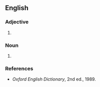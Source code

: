 ==English==

===Adjective===
{{en-adj}}

# {{alternative spelling of|Kantian|lang=en}}

===Noun===
{{en-noun}}

# {{alternative spelling of|Kantian|lang=en}}

===References===
* ''Oxford English Dictionary'', 2nd ed., 1989.